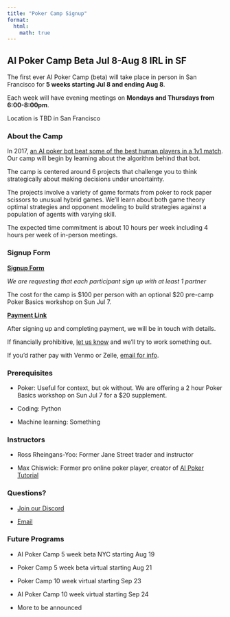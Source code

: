 ```yaml
---
title: "Poker Camp Signup"
format:
  html:
    math: true
---
```

## AI Poker Camp Beta Jul 8-Aug 8 IRL in SF 

The first ever AI Poker Camp (beta) will take place in person in San Francisco for **5 weeks starting Jul 8 and ending Aug 8**. 

Each week will have evening meetings on **Mondays and Thursdays from 6:00-8:00pm**. 

Location is TBD in San Francisco

### About the Camp

In 2017, [an AI poker bot beat some of the best human players in a 1v1 match](https://en.wikipedia.org/wiki/Libratus#2017_humans_versus_AI_match). Our camp will begin by learning about the algorithm behind that bot. 

The camp is centered around 6 projects that challenge you to think strategically about making decisions under uncertainty. 

The projects involve a variety of game formats from poker to rock paper scissors to unusual hybrid games. We’ll learn about both game theory optimal strategies and opponent modeling to build strategies against a population of agents with varying skill. 

The expected time commitment is about 10 hours per week including 4 hours per week of in-person meetings. 

### Signup Form 

**[Signup Form](https://forms.gle/72yqxC3UpP9aa2wv7)**

*We are requesting that each participant sign up with at least 1 partner*

The cost for the camp is $100 per person with an optional $20 pre-camp Poker Basics workshop on Sun Jul 7. 

**[Payment Link](https://buy.stripe.com/9AQbJf0Eb1bzaLm7ss)**

After signing up and completing payment, we will be in touch with details. 

If financially prohibitive, [let us know](mailto:info@poker.camp) and we’ll try to work something out. 

If you'd rather pay with Venmo or Zelle, [email for info](mailto:info@poker.camp). 

### Prerequisites 

- Poker: Useful for context, but ok without. We are offering a 2 hour Poker Basics workshop on Sun Jul 7 for a $20 supplement. 

- Coding: Python

- Machine learning: Something

### Instructors 

- Ross Rheingans-Yoo: Former Jane Street trader and instructor

- Max Chiswick: Former pro online poker player, creator of [AI Poker Tutorial](https://aipokertutorial.com)

### Questions? 

- [Join our Discord](https://discord.gg/ATg5HQpZ)

- [Email](mailto:info@poker.camp) 

### Future Programs 

- AI Poker Camp 5 week beta NYC starting Aug 19

- Poker Camp 5 week beta virtual starting Aug 21

- Poker Camp 10 week virtual starting Sep 23

- AI Poker Camp 10 week virtual starting Sep 24

- More to be announced 
